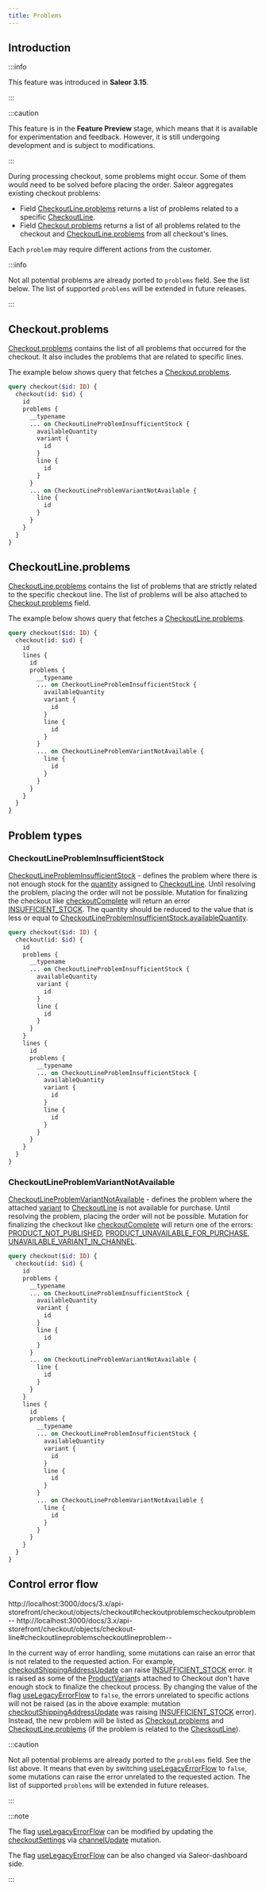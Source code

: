 ```yaml
---
title: Problems
---
```


## Introduction

:::info

This feature was introduced in **Saleor 3.15**.

:::

:::caution

This feature is in the **Feature Preview** stage, which means that it is available for experimentation and
feedback. However, it is still undergoing development and is subject to modifications.

:::

During processing checkout, some problems might occur. Some of them would need to be solved before placing the order.
Saleor aggregates existing checkout problems:

- Field [CheckoutLine.problems](api-storefront/checkout/objects/checkout-line.mdx#checkoutlineproblemscheckoutlineproblem--) returns a list of problems
  related to a specific [CheckoutLine](api-storefront/checkout/objects/checkout-line.mdx).
- Field [Checkout.problems](api-storefront/checkout/objects/checkout.mdx#checkoutproblemscheckoutproblem--) returns a
  list of all problems related to the checkout and [CheckoutLine.problems](api-storefront/checkout/objects/checkout-line.mdx#checkoutlineproblemscheckoutlineproblem--)
  from all checkout's lines.

Each `problem` may require different actions from the customer.

:::info

Not all potential problems are already ported to `problems` field. See the list below.
The list of supported `problems` will be extended in future releases.

:::

## Checkout.problems

[Checkout.problems](api-storefront/checkout/objects/checkout.mdx#checkoutproblemscheckoutproblem--) contains the list of all problems
that occurred for the checkout. It also includes the problems that are related to specific lines.

The example below shows query that fetches a [Checkout.problems](api-storefront/checkout/objects/checkout.mdx#checkoutproblemscheckoutproblem--).

```graphql
query checkout($id: ID) {
  checkout(id: $id) {
    id
    problems {
      __typename
      ... on CheckoutLineProblemInsufficientStock {
        availableQuantity
        variant {
          id
        }
        line {
          id
        }
      }
      ... on CheckoutLineProblemVariantNotAvailable {
        line {
          id
        }
      }
    }
  }
}
```

## CheckoutLine.problems

[CheckoutLine.problems](api-storefront/checkout/objects/checkout-line.mdx#checkoutlineproblemscheckoutlineproblem--) contains the list of problems
that are strictly related to the specific checkout line.
The list of problems will be also attached to [Checkout.problems](api-storefront/checkout/objects/checkout.mdx#checkoutproblemscheckoutproblem--) field.

The example below shows query that fetches a [CheckoutLine.problems](api-storefront/checkout/objects/checkout-line.mdx#checkoutlineproblemscheckoutlineproblem--).

```graphql
query checkout($id: ID) {
  checkout(id: $id) {
    id
    lines {
      id
      problems {
        __typename
        ... on CheckoutLineProblemInsufficientStock {
          availableQuantity
          variant {
            id
          }
          line {
            id
          }
        }
        ... on CheckoutLineProblemVariantNotAvailable {
          line {
            id
          }
        }
      }
    }
  }
}
```

## Problem types

### CheckoutLineProblemInsufficientStock

[CheckoutLineProblemInsufficientStock](api-storefront/checkout/objects/checkout-line-problem-insufficient-stock.mdx) - defines the problem where there is not enough stock
for the [quantity](api-storefront/checkout/objects/checkout-line.mdx#checkoutlinequantityint--) assigned to [CheckoutLine](api-storefront/checkout/objects/checkout-line.mdx).
Until resolving the problem, placing the order will not be possible. Mutation for finalizing the checkout like [checkoutComplete](api-storefront/checkout/mutations/checkout-complete.mdx) will return an error [INSUFFICIENT_STOCK](api-storefront/checkout/enums/checkout-error-code.mdx#checkouterrorcodeinsufficient_stock).
The quantity should be reduced to the value that is less or equal to [CheckoutLineProblemInsufficientStock.availableQuantity](api-storefront/checkout/objects/checkout-line-problem-insufficient-stock.mdx#checkoutlineprobleminsufficientstockavailablequantityint-).

```graphql
query checkout($id: ID) {
  checkout(id: $id) {
    id
    problems {
      __typename
      ... on CheckoutLineProblemInsufficientStock {
        availableQuantity
        variant {
          id
        }
        line {
          id
        }
      }
    }
    lines {
      id
      problems {
        __typename
        ... on CheckoutLineProblemInsufficientStock {
          availableQuantity
          variant {
            id
          }
          line {
            id
          }
        }
      }
    }
  }
}
```

### CheckoutLineProblemVariantNotAvailable

[CheckoutLineProblemVariantNotAvailable](api-storefront/checkout/objects/checkout-line-problem-variant-not-available.mdx) - defines the problem where
the attached [variant](api-storefront/checkout/objects/checkout-line.mdx#checkoutlinevariantproductvariant--) to
[CheckoutLine](api-storefront/checkout/objects/checkout-line.mdx) is not available for purchase. Until resolving the problem, placing the order will not be possible.
Mutation for finalizing the checkout like [checkoutComplete](api-storefront/checkout/mutations/checkout-complete.mdx) will return one of the errors:
[PRODUCT_NOT_PUBLISHED](api-storefront/checkout/enums/checkout-error-code.mdx#checkouterrorcodeproduct_not_published),
[PRODUCT_UNAVAILABLE_FOR_PURCHASE](api-storefront/checkout/enums/checkout-error-code.mdx#checkouterrorcodeproduct_unavailable_for_purchase),
[UNAVAILABLE_VARIANT_IN_CHANNEL](api-storefront/checkout/enums/checkout-error-code.mdx#checkouterrorcodeunavailable_variant_in_channel).

```graphql
query checkout($id: ID) {
  checkout(id: $id) {
    id
    problems {
      __typename
      ... on CheckoutLineProblemInsufficientStock {
        availableQuantity
        variant {
          id
        }
        line {
          id
        }
      }
      ... on CheckoutLineProblemVariantNotAvailable {
        line {
          id
        }
      }
    }
    lines {
      id
      problems {
        __typename
        ... on CheckoutLineProblemInsufficientStock {
          availableQuantity
          variant {
            id
          }
          line {
            id
          }
        }
        ... on CheckoutLineProblemVariantNotAvailable {
          line {
            id
          }
        }
      }
    }
  }
}
```

## Control error flow

http://localhost:3000/docs/3.x/api-storefront/checkout/objects/checkout#checkoutproblemscheckoutproblem--
http://localhost:3000/docs/3.x/api-storefront/checkout/objects/checkout-line#checkoutlineproblemscheckoutlineproblem--

In the current way of error handling, some mutations can raise an error that is not related to the requested action.
For example, [checkoutShippingAddressUpdate](api-storefront/checkout/mutations/checkout-shipping-address-update.mdx) can raise
[INSUFFICIENT_STOCK](api-storefront/checkout/enums/checkout-error-code.mdx#checkouterrorcodeinsufficient_stock) error.
It is raised as some of the [ProductVariant](api-storefront/products/objects/product-variant.mdx)s attached to Checkout don't
have enough stock to finalize the checkout process.
By changing the value of the flag [useLegacyErrorFlow](api-reference/miscellaneous/objects/checkout-settings.mdx#checkoutsettingsuselegacyerrorflowboolean--) to `false`,
the errors unrelated to specific actions will not
be raised (as in the above example: mutation [checkoutShippingAddressUpdate](api-storefront/checkout/mutations/checkout-shipping-address-update.mdx) was raising
[INSUFFICIENT_STOCK](api-storefront/checkout/enums/checkout-error-code.mdx#checkouterrorcodeinsufficient_stock) error).
Instead, the new problem will be listed as [Checkout.problems](api-storefront/checkout/objects/checkout.mdx#checkoutproblemscheckoutproblem--)
and [CheckoutLine.problems](api-storefront/checkout/objects/checkout-line.mdx#checkoutlineproblemscheckoutlineproblem--)
(if the problem is related to the [CheckoutLine](api-storefront/checkout/objects/checkout-line.mdx)).

:::caution

Not all potential problems are already ported to the `problems` field. See the list above. It means that even by
switching [useLegacyErrorFlow](api-reference/miscellaneous/objects/checkout-settings.mdx#checkoutsettingsuselegacyerrorflowboolean--)
to `false`, some mutations can raise the error unrelated to the requested action.
The list of supported `problems` will be extended in future releases.

:::

:::note

The flag [useLegacyErrorFlow](api-reference/miscellaneous/objects/checkout-settings.mdx#checkoutsettingsuselegacyerrorflowboolean--)
can be modified by updating the
[checkoutSettings](api-reference/channels/inputs/channel-update-input.mdx#channelupdateinputcheckoutsettingscheckoutsettingsinput-)
via [channelUpdate](api-reference/channels/mutations/channel-update.mdx) mutation.

The flag [useLegacyErrorFlow](api-reference/miscellaneous/objects/checkout-settings.mdx#checkoutsettingsuselegacyerrorflowboolean--)
can be also changed via Saleor-dashboard side.

:::

